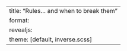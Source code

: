 ---
title: "Rules... and when to break them"
format: 
  revealjs:
    theme: [default, inverse.scss]
---